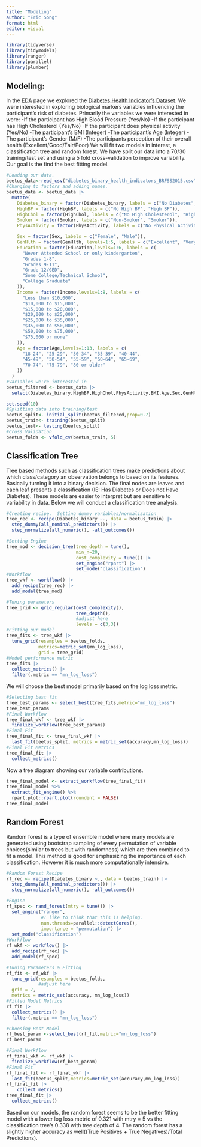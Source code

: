 ```yaml
---
title: "Modeling"
author: "Eric Song"
format: html
editor: visual
---
```


```r
library(tidyverse)
library(tidymodels)
library(ranger)
library(parallel)
library(plumber)
```

## Modeling:

In the [EDA](EDA.html) page we explored the [Diabetes Health Indicator's Dataset](https://www.kaggle.com/datasets/alexteboul/diabetes-health-indicators-dataset/).  We were interested in exploring biological markers variables influencing the participant's risk of diabetes. Primarily the variables we were interested in were:
  -If the participant has High Blood Pressure (Yes/No)
  -If the participant has High Cholesterol (Yes/No)
  -If the participant does physical activity (Yes/No)
  -The participant's BMI (Integer)
  -The participant's Age (Integer)
  -The participant's Gender (M/F)
  -The participants perception of their overall health                                                                          (Excellent/Good/Fair/Poor)
  We will fit two models in interest, a classification tree and random forest.  We have split our data into a 70/30 training/test set and using a 5 fold cross-validation to improve variability.  Our goal is the find the best fitting model.   
  
  

```r
#Loading our data.
beetus_data<-read_csv("diabetes_binary_health_indicators_BRFSS2015.csv")
#Changing to factors and adding names.  
beetus_data <- beetus_data |>
  mutate(
    Diabetes_binary = factor(Diabetes_binary, labels = c("No Diabetes", "Pre/Diabetes")),
    HighBP = factor(HighBP, labels = c("No High BP", "High BP")),
    HighChol = factor(HighChol, labels = c("No High Cholesterol", "High Cholesterol")),
    Smoker = factor(Smoker, labels = c("Non-Smoker", "Smoker")),
    PhysActivity = factor(PhysActivity, labels = c("No Physical Activity", "Physical Activity")),

    Sex = factor(Sex, labels = c("Female", "Male")),
    GenHlth = factor(GenHlth, levels=1:5, labels = c("Excellent", "Very Good", "Good", "Fair", "Poor")),
    Education = factor(Education,levels=1:6, labels = c(
      "Never Attended School or only kindergarten",
      "Grades 1-8",
      "Grades 9-11",
      "Grade 12/GED",
      "Some College/Technical School",
      "College Graduate"
    )),
    Income = factor(Income,levels=1:8, labels = c(
      "Less than $10,000",
      "$10,000 to $15,000",
      "$15,000 to $20,000",
      "$20,000 to $25,000",
      "$25,000 to $35,000",
      "$35,000 to $50,000",
      "$50,000 to $75,000",
      "$75,000 or more"
    )),
    Age = factor(Age,levels=1:13, labels = c(
      "18-24", "25-29", "30-34", "35-39", "40-44",
      "45-49", "50-54", "55-59", "60-64", "65-69",
      "70-74", "75-79", "80 or older"
    ))
  )
#Variables we're interested in
beetus_filtered <- beetus_data |>
  select(Diabetes_binary,HighBP,HighChol,PhysActivity,BMI,Age,Sex,GenHlth)

```

```r
set.seed(10)
#Splitting data into training/test
beetus_split<- initial_split(beetus_filtered,prop=0.7)
beetus_train<- training(beetus_split)
beetus_test<- testing(beetus_split)
#Cross Validation
beetus_folds <- vfold_cv(beetus_train, 5)
```


## Classification Tree

Tree based methods such as classification trees make predictions about which class/category an observation belongs to based on its features.  Basically turning it into a binary decision.  The final nodes are leaves and each leaf presents a classification (IE: Has Diabetes or Does not Have Diabetes). These models are easier to interpret but are sensitive to variability in data. Below we will conduct a classification tree analysis. 

```r
#Creating recipe.  Setting dummy variables/normalization
tree_rec <- recipe(Diabetes_binary ~., data = beetus_train) |>
  step_dummy(all_nominal_predictors()) |>
  step_normalize(all_numeric(), -all_outcomes())

#Setting Engine
tree_mod <- decision_tree(tree_depth = tune(),
                          min_n=20,
                          cost_complexity = tune()) |> 
                          set_engine("rpart") |>
                          set_mode("classification")
#Workflow
tree_wkf <- workflow() |>
  add_recipe(tree_rec) |>
  add_model(tree_mod)

#Tuning parameters
tree_grid <- grid_regular(cost_complexity(),
                          tree_depth(),
                          #adjust here
                          levels = c(3,3))
#Fitting our model
tree_fits <- tree_wkf |>
  tune_grid(resamples = beetus_folds,
            metrics=metric_set(mn_log_loss),
            grid = tree_grid)
#Model performance metric
tree_fits |>
  collect_metrics() |>
  filter(.metric == "mn_log_loss") 
```
We will choose the best model primarily based on the log loss metric.

```r
#Selecting best fit
tree_best_params <- select_best(tree_fits,metric="mn_log_loss")
tree_best_params
#Final Workflow
tree_final_wkf <- tree_wkf |>
  finalize_workflow(tree_best_params)
#Final Fit
tree_final_fit <- tree_final_wkf |> 
  last_fit(beetus_split, metrics = metric_set(accuracy,mn_log_loss))
#Final Fit Metrics
tree_final_fit |>
  collect_metrics()
```
Now a tree diagram showing our variable contributions.

```r
tree_final_model <- extract_workflow(tree_final_fit)
tree_final_model %>%
  extract_fit_engine() %>%
  rpart.plot::rpart.plot(roundint = FALSE)
tree_final_model
```


## Random Forest

Random forest is a type of ensemble model where many models are generated using bootstrap sampling of every permutation of variable choices(similar to trees but with randomness) which are then combined to fit a model.  This method is good for emphasizing the importance of each classification.  However it is much more computationally intensive.  

```r
#Random Forest Recipe 
rf_rec <- recipe(Diabetes_binary ~., data = beetus_train) |>
  step_dummy(all_nominal_predictors()) |>
  step_normalize(all_numeric(), -all_outcomes())

#Engine
rf_spec <- rand_forest(mtry = tune()) |>
  set_engine("ranger",
             #I like to think that this is helping.
             num.threads=parallel::detectCores(),
             importance = "permutation") |>
  set_mode("classification")
#Workflow
rf_wkf <- workflow() |>
  add_recipe(rf_rec) |>
  add_model(rf_spec)
```

```r
#Tuning Parameters & Fitting
rf_fit <- rf_wkf |>
  tune_grid(resamples = beetus_folds,
            #adjust here
  grid = 7,
  metrics = metric_set(accuracy, mn_log_loss))
#Fitted Model Metrics
rf_fit |>
  collect_metrics() |>
  filter(.metric == "mn_log_loss")
```

```r
#Choosing Best Model
rf_best_param <-select_best(rf_fit,metric="mn_log_loss")
rf_best_param

#Final Workflow
rf_final_wkf <- rf_wkf |>
  finalize_workflow(rf_best_param)
#Final Fit
rf_final_fit <- rf_final_wkf |>
  last_fit(beetus_split,metrics=metric_set(accuracy,mn_log_loss))
rf_final_fit |>
    collect_metrics()
tree_final_fit |>
  collect_metrics()
```

Based on our models, the random forest seems to be the better fitting model with a lower log loss metric of 0.321 with mtry = 5 vs the classification tree's 0.338 with tree depth of 4.  The random forest has a slightly higher accuracy as well((True Positives + True Negatives)/Total Predictions). 


